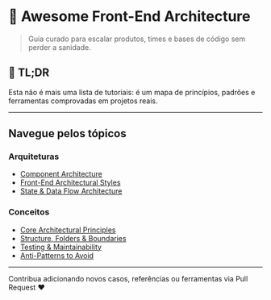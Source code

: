 # 🧱 Awesome Front-End Architecture

> Guia curado para escalar produtos, times e bases de código sem perder a sanidade.

## 📘 TL;DR

Esta não é mais uma lista de tutoriais: é um mapa de princípios, padrões e ferramentas comprovadas em projetos reais.

---

## Navegue pelos tópicos

### Arquiteturas

- [Component Architecture](/architectures/component-architecture)
- [Front-End Architectural Styles](/architectures/front-end-architectural-styles)
- [State & Data Flow Architecture](/architectures/state-and-data-flow)

### Conceitos

- [Core Architectural Principles](/concepts/core-principles)
- [Structure, Folders & Boundaries](/concepts/structure-folders)
- [Testing & Maintainability](/concepts/testing-maintainability)
- [Anti-Patterns to Avoid](/concepts/anti-patterns)

---

Contribua adicionando novos casos, referências ou ferramentas via Pull Request ♥︎
